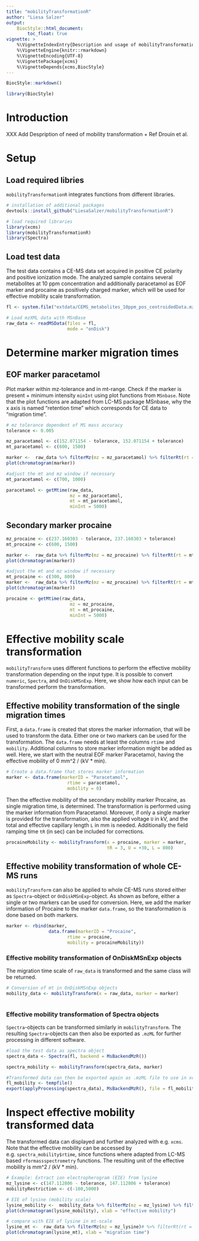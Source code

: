 ```yaml
---
title: "mobilityTransformationR"
author: "Liesa Salzer"
output:
    BiocStyle::html_document:
        toc_float: true
vignette: >
    %\VignetteIndexEntry{Description and usage of mobilityTransformationR}
    %\VignetteEngine{knitr::rmarkdown}
    %\VignetteEncoding{UTF-8}
    %\VignettePackage{xcms}
    %\VignetteDepends{xcms,BiocStyle}
---
```


```r
BiocStyle::markdown()
```

```r
library(BiocStyle)
```

# Introduction

XXX Add Despription of need of mobility transformation + Ref Drouin et al. 


# Setup

## Load required libries
<code>mobilityTransformationR</code> integrates functions from different libraries.

```r
# installation of additional packages
devtools::install_github("LiesaSalzer/mobilityTransformationR") 

# load required libraries
library(xcms)
library(mobilityTransformationR)
library(Spectra)
```


## Load test data
The test data contains a CE-MS data set acquired in positive CE polarity and positive ionization mode. The analyzed sample contains several metabolites at 10 ppm concentration and additionally paracetamol as EOF marker and procaine as positively charged marker, which will be used for effective mobility scale transformation.

```r
fl <- system.file("extdata/CEMS_metabolites_10ppm_pos_centroidedData.mzML", package = "mobilityTransformationR")

# Load mzXML data with MSnBase
raw_data <- readMSData(files = fl,
                       mode = "onDisk")
```

# Determine marker migration times

## EOF marker paracetamol
Plot marker within mz-tolerance and in mt-range. Check if the marker is present + minimum intensity <code>minInt</code> using plot functions from <code>MSnbase</code>. 
Note that the plot functions are adapted from LC-MS package MSnbase, why the x axis is named "retention time" which corresponds for CE data to "migration time". 
```r
# mz tolerance dependent of MS mass accuracy 
tolerance <- 0.005

mz_paracetamol <- c(152.071154 - tolerance, 152.071154 + tolerance)
mt_paracetamol <- c(600, 1500)

marker <-  raw_data %>% filterMz(mz = mz_paracetamol) %>% filterRt(rt = mt_paracetamol)
plot(chromatogram(marker))

#adjust the mt and mz window if necessary
mt_paracetamol <- c(700, 1000)

paracetamol <- getMtime(raw_data,
                        mz = mz_paracetamol, 
                        mt = mt_paracetamol, 
                        minInt = 5000)

```

## Secondary marker procaine
```r
mz_procaine <- c(237.160303 - tolerance, 237.160303 + tolerance)
mt_procaine <- c(600, 1500)

marker <-  raw_data %>% filterMz(mz = mz_procaine) %>% filterRt(rt = mt_procaine)
plot(chromatogram(marker))

#adjust the mt and mz window if necessary
mt_procaine <- c(300, 800)
marker <-  raw_data %>% filterMz(mz = mz_procaine) %>% filterRt(rt = mt_procaine)
plot(chromatogram(marker))

procaine <- getMtime(raw_data,
                        mz = mz_procaine, 
                        mt = mt_procaine, 
                        minInt = 5000)

```

# Effective mobility scale transformation
<code>mobilityTransform</code> uses different functions to perform the effective
mobility transformation depending on the input type. It is possible to convert
<code>numeric</code>, <code>Spectra</code>, and <code>OnDiskMSnExp</code>. 
Here, we show how each input can be transformed perform the transformation.

## Effective mobility transformation of the single migration times
First, a <code>data.frame</code> is created that stores the marker information, 
that will be used to transform the data. Either one or two markers can be used 
for the transformation. The <code>data.frame</code> needs at least the columns
<code>rtime</code> and <code>mobility</code>. Additional columns to store marker 
information might be added as well.
Here, we start with the neutral EOF marker Paracetamol, having the effective 
mobility of 0 mm^2 / (kV * min).

```r
# Create a data.frame that stores marker information
marker <- data.frame(markerID = "Paracetamol",
                       rtime = paracetamol,
                       mobility = 0)
```


Then the effective mobility of the secondary mobility marker Procaine, as single 
migration time, is determined.
The transformation is performed using the marker information from Paracetamol. 
Moreover, if only a single marker is provided for the transformation, also the 
applied voltage <code>U</code> in kV, and the total and effective capillary 
length <code>L</code> in mm is needed. 
Additionally the field ramping time <code>tR</code> (in sec) can be included for
corrections. 

```r
procaineMobility <- mobilityTransform(x = procaine, marker = marker, 
                                      tR = 3, U = +30, L = 800)
```

## Effective mobility transformation of whole CE-MS runs

<code>mobilityTransform</code> can also be applied to whole CE-MS runs stored either as <code>Spectra</code>-object or <code>OnDiskMSnExp</code>-object.
As shown as before, either a single or two markers can be used for conversion. 
Here, we add the marker information of Procaine to the marker <code>data.frame</code>, so the transformation is done based on both markers.

```r
marker <- rbind(marker, 
                data.frame(markerID = "Procaine",
                       rtime = procaine,
                       mobility = procaineMobility))
```

### Effective mobility transformation of OnDiskMSnExp objects
The migration time scale of <code>raw_data</code> is transformed and the same class will be returned.
```r
# Conversion of mt in OnDiskMSnExp objects
mobility_data <- mobilityTransform(x = raw_data, marker = marker)
    
```

### Effective mobility transformation of Spectra objects
<code>Spectra</code>-objects can be transformed similarly in <code>mobilityTransform</code>. The resulting <code>Spectra</code>-objects can then also be exported as <code>.mzML</code> for further processing in different software.
```r
#load the test data as spectra object
spectra_data <- Spectra(fl, backend = MsBackendMzR())

spectra_mobility <- mobilityTransform(spectra_data, marker)

#Transformed data can then be exported again as .mzML file to use in xcms or other software
fl_mobility <- tempfile()
export(applyProcessing(spectra_data), MsBackendMzR(), file = fl_mobility)

```


# Inspect effective mobility transformed data 
The transformed data can displayed and further analyzed with  e.g. <code>xcms</code>. Note that the effective mobility can be accessed by e.g. <code>spectra_mobility$rtime</code>, since functions where adapted from LC-MS based <code>rformassspectrometry</code> functions.
The resulting unit of the effective mobility is mm^2 / (kV * min).

```r
# Example: Extract ion electropherogram (EIE) from lysine
mz_lysine <- c(147.112806 - tolerance, 147.112806 + tolerance)
mobilityRestriction <- c(-100,5000)

# EIE of lysine (mobility scale)
lysine_mobility <-  mobility_data %>% filterMz(mz = mz_lysine) %>% filterRt(rt = mobilityRestriction)
plot(chromatogram(lysine_mobility), xlab = "effective mobility")

# compare with EIE of lysine in mt-scale
lysine_mt <-  raw_data %>% filterMz(mz = mz_lysine)# %>% filterRt(rt = c(0))
plot(chromatogram(lysine_mt), xlab = "migration time")

```



